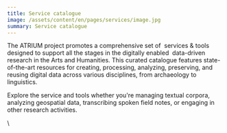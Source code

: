 ```yaml
---
title: Service catalogue
image: /assets/content/en/pages/services/image.jpg
summary: Service catalogue
---
```

The ATRIUM project promotes a comprehensive set of  services & tools designed to support all the stages in the digitally enabled  data-driven research in the Arts and Humanities. This curated catalogue features state-of-the-art resources for creating, processing, analyzing, preserving, and reusing digital data across various disciplines, from archaeology to linguistics.

Explore the service and tools whether you're managing textual corpora, analyzing geospatial data, transcribing spoken field notes, or engaging in other research activities.

\
